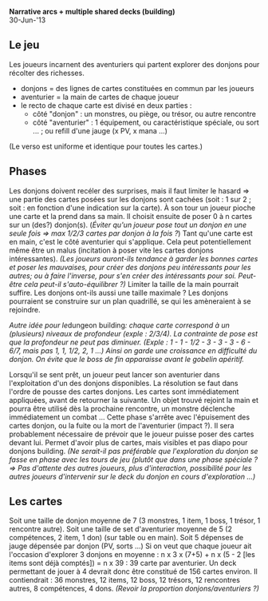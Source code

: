 '''Narrative arcs + multiple shared decks (building)'''<br />
30-Jun-'13

==Le jeu==

Les joueurs incarnent des aventuriers qui partent explorer des donjons pour récolter des richesses.
* donjons = des lignes de cartes constituées en commun par les joueurs
* aventurier = la main de cartes de chaque joueur
* le recto de chaque carte est divisé en deux parties :
** côté "donjon" : un monstres, ou piège, ou trésor, ou autre rencontre
** côté "aventurier" : 1 équipement, ou caractéristique spéciale, ou sort ... ; ou refill d'une jauge (x PV, x mana ...)
(Le verso est uniforme et identique pour toutes les cartes.)

==Phases==

Les donjons doivent recéler des surprises, mais il faut limiter le hasard => une partie des cartes posées sur les donjons sont cachées (soit : 1 sur 2 ; soit : en fonction d'une indication sur la carte).
À son tour un joueur pioche une carte et la prend dans sa main. Il choisit ensuite de poser 0 à n cartes sur un (des?) donjon(s). (''Éviter qu'un joueur pose tout un donjon en une seule fois => max 1/2/3 cartes par donjon à la fois ?'') Tant qu'une carte est en main, c'est le côté aventurier qui s'applique. Cela peut potentiellement même être un malus (incitation à poser vite les cartes donjons intéressantes).
''(Les joueurs auront-ils tendance à garder les bonnes cartes et poser les mauvaises, pour créer des donjons peu intéressants pour les autres; ou à faire l'inverse, pour s'en créer des intéressants pour soi. Peut-être cela peut-il s'auto-équilibrer ?)''
Limiter la taille de la main pourrait suffire.
Les donjons ont-ils aussi une taille maximale ?
Les donjons pourraient se construire sur un plan quadrillé, se qui les amèneraient à se rejoindre.

''Autre idée pour le ''dungeon building'' : chaque carte correspond à un (plusieurs) niveaux de profondeur (exple : 2/3/4). La contrainte de pose est que la profondeur ne peut pas diminuer. (Exple : 1 - 1 - 1/2 - 3 - 3 - 3 - 6 - 6/7, mais pas 1, 1, 1/2, 2, 1 ...) Ainsi on garde une croissance en difficulté du donjon. On évite que le boss de fin apparaisse avant le gobelin apéritif.''

Lorsqu'il se sent prêt, un joueur peut lancer son aventurier dans l'exploitation d'un des donjons disponibles. La résolution se faut dans l'ordre de pousse des cartes donjons. Les cartes sont immédiatement appliquées, avant de retourner la suivante. Un objet trouvé rejoint la main et pourra être utilisé dès la prochaine rencontre, un monstre déclenche immédiatement un combat ...
Cette phase s'arrête avec l'épuisement des cartes donjon, ou la fuite ou la mort de l'aventurier (impact ?).
Il sera probablement nécessaire de prévoir que le joueur puisse poser des cartes devant lui. Permet d'avoir plus de cartes, mais visibles et pas diapo pour donjons building.
''(Ne serait-il pas préférable que l'exploration du donjon se fasse en phase avec les tours de jeu (plutôt que dans une phase spéciale ? => Pas d'attente des autres joueurs, plus d'interaction, possibilité pour les autres joueurs d'intervenir sur le deck du donjon en cours d'exploration ...)''

==Les cartes==

Soit une taille de donjon moyenne de 7 (3 monstres, 1 item, 1 boss, 1 trésor, 1 rencontre autre).
Soit une taille de set d'aventurier moyenne de 5 (2 compétences, 2 item, 1 don) (sur table ou en main).
Soit 5 dépenses de jauge dépensée par donjon (PV, sorts ...)
Si on veut que chaque joueur ait l'occasion d'explorer 3 donjons en moyenne : n x 3 x (7+5) + n x (5 - 2 [les items sont déjà comptés]) = n x 39 : 39 carte par aventurier. Un deck permettant de jouer à 4 devrait donc être constitué de 156 cartes environ. Il contiendrait : 36 monstres, 12 items, 12 boss, 12 trésors, 12 rencontres autres, 8 compétences, 4 dons.
''(Revoir la proportion donjons/aventuriers ?)''